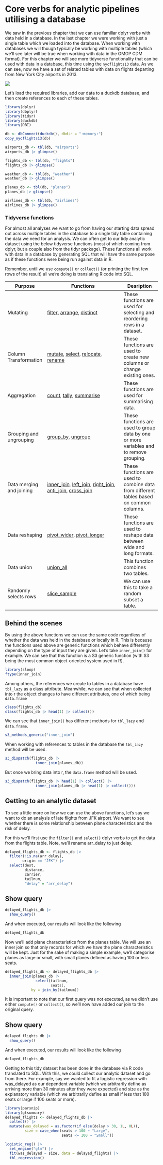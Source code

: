 # Core verbs for analytic pipelines utilising a database {#sec-dbplyr_verbs}

We saw in the previous chapter that we can use familiar dplyr verbs with data held in a database. In the last chapter we were working with just a single table which we loaded into the database. When working with databases we will though typically be working with multiple tables (which we'll see later will be true when working with data in the OMOP CDM format). For this chapter we will see more tidyverse functionality that can be used with data in a database, this time using the `nycflights13` data. As we can see, now we have a set of related tables with data on flights departing from New York City airports in 2013.

![](images/relational-01.png)

Let's load the required libraries, add our data to a duckdb database, and then create references to each of these tables.

```r
library(dplyr)
library(dbplyr)
library(tidyr)
library(duckdb)
library(DBI)

db <- dbConnect(duckdb(), dbdir = ":memory:")
copy_nycflights13(db)

airports_db <- tbl(db, "airports")
airports_db |> glimpse()

flights_db <- tbl(db, "flights")
flights_db |> glimpse()

weather_db <- tbl(db, "weather")
weather_db |> glimpse()

planes_db <- tbl(db, "planes")
planes_db |> glimpse()

airlines_db <- tbl(db, "airlines")
airlines_db |> glimpse()
```

### Tidyverse functions

For almost all analyses we want to go from having our starting data spread out across multiple tables in the database to a single tidy table containing the data we need for an analysis. We can often get to our tidy analytic dataset using the below tidyverse functions (most of which coming from dplyr, but a couple also from the tidyr package). These functions all work with data in a database by generating SQL that will have the same purpose as if these functions were being run against data in R.

::: callout-important
Remember, until we use `compute()` or `collect()` (or printing the first few rows of the result) all we're doing is translating R code into SQL.
:::

| Purpose                  | Functions                                                                                                                                                                                                                                                                                                                                           | Desription                                                                               |
|------------------|-------------------------------------|------------------|
| Mutating                 | [filter](https://dplyr.tidyverse.org/reference/filter.html), [arrange](https://dplyr.tidyverse.org/reference/arrange.html), [distinct](https://dplyr.tidyverse.org/reference/distinct.html)                                                                                                                                                         | These functions are used for selecting and reordering rows in a dataset.                 |
| Column Transformation    | [mutate](https://dplyr.tidyverse.org/reference/mutate.html), [select](https://dplyr.tidyverse.org/reference/select.html), [relocate](https://dplyr.tidyverse.org/reference/relocate.html), [rename](https://dplyr.tidyverse.org/reference/rename.html)                                                                                              | These functions are used to create new columns or change existing ones.                  |
| Aggregation              | [count](https://dplyr.tidyverse.org/reference/count.html), [tally](https://dplyr.tidyverse.org/reference/tally.html), [summarise](https://dplyr.tidyverse.org/reference/summarise.html)                                                                                                                                                             | These functions are used for summarising data.                                           |
| Grouping and ungrouping  | [group_by](https://dplyr.tidyverse.org/reference/group_by.html), [ungroup](https://dplyr.tidyverse.org/reference/ungroup.html)                                                                                                                                                                                                                      | These functions are used to group data by one or more variables and to remove grouping.  |
| Data merging and joining | [inner_join](https://dplyr.tidyverse.org/reference/inner_join.html), [left_join](https://dplyr.tidyverse.org/reference/left_join.html), [right_join](https://dplyr.tidyverse.org/reference/right_join.html), [anti_join](https://dplyr.tidyverse.org/reference/anti_join.html), [cross_join](https://dplyr.tidyverse.org/reference/cross_join.html) | These functions are used to combine data from different tables based on common columns.  |
| Data reshaping           | [pivot_wider](https://tidyr.tidyverse.org/reference/pivot_wider.html), [pivot_longer](https://tidyr.tidyverse.org/reference/pivot_longer.html)                                                                                                                                                                                                      | These functions are used to reshape data between wide and long formats.                  |
| Data union               | [union_all](https://dplyr.tidyverse.org/reference/setops.html)                                                                                                                                                                                                                                                                                      | This function combines two tables.                                                       |
| Randomly selects rows    | [slice_sample](https://dplyr.tidyverse.org/reference/slice.html)                                                                                                                                                                                                                                                                                    | We can use this to take a random subset a table.                                         |

::: {.callout-tip collapse="true"}
## Behind the scenes

By using the above functions we can use the same code regardless of whether the data was held in the database or locally in R. This is because the functions used above are generic functions which behave differently depending on the type of input they are given. Let's take `inner_join()` for example. We can see that this function is a S3 generic function (with S3 being the most common object-oriented system used in R).

```r
library(sloop)
ftype(inner_join)
```

Among others, the references we create to tables in a database have `tbl_lazy` as a class attribute. Meanwhile, we can see that when collected into r the object changes to have different attributes, one of which being `data.frame`

```r
class(flights_db)
class(flights_db |> head(1) |> collect())
```

We can see that `inner_join()` has different methods for `tbl_lazy` and `data.frame`.

```r
s3_methods_generic("inner_join")
```

When working with references to tables in the database the `tbl_lazy` method will be used.

```r
s3_dispatch(flights_db |> 
              inner_join(planes_db))
```

But once we bring data into r, the `data.frame` method will be used.

```r
s3_dispatch(flights_db |> head(1) |> collect() |> 
              inner_join(planes_db |> head(1) |> collect()))
```
:::

## Getting to an analytic dataset

To see a little more on how we can use the above functions, let's say we want to do an analysis of late flights from JFK airport. We want to see whether there is some relationship between plane characteristics and the risk of delay.

For this we'll first use the `filter()` and `select()` dplyr verbs to get the data from the flights table. Note, we'll rename arr_delay to just delay.

```r
delayed_flights_db <- flights_db |> 
  filter(!is.na(arr_delay),
        origin == "JFK") |> 
  select(dest, 
         distance, 
         carrier, 
         tailnum, 
         "delay" = "arr_delay")
```

::: {.callout-note collapse="true"}
## Show query

```r
delayed_flights_db |> 
  show_query()
```
:::

And when executed, our results will look like the following

```r
delayed_flights_db
```

Now we'll add plane characteristics from the planes table. We will use an inner join so that only records for which we have the plane characteristics will be kept. Just for the sake of making a simple example, we'll categorise planes as large or small, with small planes defined as having 100 or less seats.

```r
delayed_flights_db <- delayed_flights_db |> 
  inner_join(planes_db |> 
              select(tailnum, 
                     seats),
            by = join_by(tailnum))
```

It is important to note that our first query was not executed, as we didn't use either `compute()` or `collect()`, so we'll now have added our join to the original query.

::: {.callout-note collapse="true"}
## Show query

```r
delayed_flights_db |> 
  show_query()
```
:::

And when executed, our results will look like the following

```r
delayed_flights_db
```

Getting to this tidy dataset has been done in the database via R code translated to SQL. With this, we could collect our analytic dataset and go from there. For example, say we wanted to fit a logistic regression with was_delayed as our dependent variable (which we arbitrarily define as arriving more than 30 minutes after they were expected) and size as the explanatory variable (which we arbitrarily define as small if less that 100 seats or large if 100 seats or more). 

```r
library(parsnip)
library(gtsummary)
delayed_flights <- delayed_flights_db |> 
  collect() |> 
  mutate(was_delayed = as.factor(if_else(delay > 30, 1L, 0L)),
         size = case_when(seats > 100 ~ "Large", 
                          seats <= 100 ~ "Small"))

logistic_reg() |> 
  set_engine("glm") |> 
  fit(was_delayed ~ size, data = delayed_flights) |> 
  tbl_regression()
```